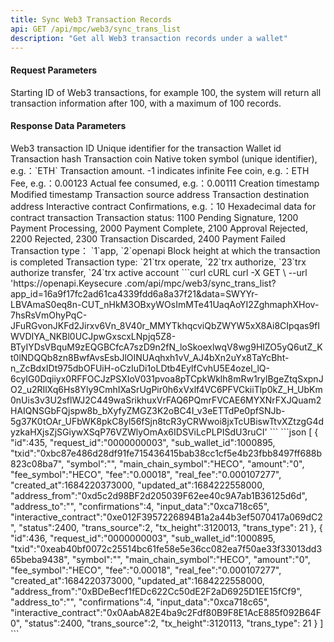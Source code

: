 ---
title: Sync Web3 Transaction Records
api: GET /api/mpc/web3/sync_trans_list
description: "Get all Web3 transaction records under a wallet"
---

#### Request Parameters
<ParamField query="max_id" type="string" required>
    Starting ID of Web3 transactions, for example 100, the system will return all transaction information after 100, with a maximum of 100 records.
</ParamField>



#### Response Data Parameters
<ResponseField type="object[ ]">
    <Expandable title="object">
        <ResponseField name="id" type="integer">Web3 transaction ID</ResponseField>
        <ResponseField name="request_id" type="string">Unique identifier for the transaction</ResponseField>
        <ResponseField name="sub_wallet_id" type="integer">Wallet id</ResponseField>
        <ResponseField name="txid" type="string">Transaction hash</ResponseField>
        <ResponseField name="symbol" type="string">Transaction coin</ResponseField>
        <ResponseField name="main_chain_symbol" type="string">Native token symbol (unique identifier), e.g.：`ETH`</ResponseField>
        <ResponseField name="amount" type="string">Transaction amount. -1 indicates infinite</ResponseField>
        <ResponseField name="fee_symbol" type="string">Fee coin, e.g.：ETH</ResponseField>
        <ResponseField name="fee" type="string">Fee, e.g.：0.00123</ResponseField>
        <ResponseField name="real_fee" type="string">Actual fee consumed, e.g.：0.00111</ResponseField>
        <ResponseField name="created_at" type="long">Creation timestamp</ResponseField>
        <ResponseField name="updated_at" type="long">Modified timestamp</ResponseField>
        <ResponseField name="address_from" type="string">Transaction source address</ResponseField>
        <ResponseField name="address_to" type="string">Transaction destination address</ResponseField>
        <ResponseField name="interactive_contract" type="string">Interactive contract</ResponseField>
        <ResponseField name="confirmations" type="integer">Confirmations, e.g.：10</ResponseField>
        <ResponseField name="input_data" type="string">Hexadecimal data for contract transaction</ResponseField>
        <ResponseField name="status" type="integer">Transaction status: 1100 Pending Signature, 1200 Payment Processing, 2000 Payment Complete, 2100 Approval Rejected, 2200 Rejected, 2300 Transaction Discarded, 2400 Payment Failed</ResponseField>
        <ResponseField name="trans_source" type="integer">Transaction type： `1`app, `2`openapi</ResponseField>
        <ResponseField name="tx_height" type="long">Block height at which the transaction is completed</ResponseField>
        <ResponseField name="trans_type" type="integer">Transaction type: `21`trx operate, `22`trx authorize, `23`trx authorize transfer, `24`trx active account</ResponseField>
    </Expandable>
</ResponseField>



<RequestExample>
  ```curl cURL
  curl -X GET \
  --url 'https://openapi.Keysecure .com/api/mpc/web3/sync_trans_list?app_id=16a9f17fc2ad61ca4339fdd6a8a37f21&data=SWYYr-LBVAmaS0eq8n-CUT_nHkM3OBxyWOsImMTe41UaqAoYI2ZghmaphXHov-7hsRsVmOhyPqC-JFuRGvonJKFd2Jirxv6Vn_8V40r_MMYTkhqcviQbZWYW5xX8Ai8CIpqas9fIWVDIYA_NKBl0UCJpwGxscxLNpjq5Z8-BTyIYDsVBquM9zEQGBCfcA7szD9n2fN_loSkoexlwqV8wg9HIZO5yQ6utZ_Kt0lNDQQb8zn8BwfAvsEsbJlOINUAqhxh1vV_AJ4bXn2uYx8TaYcBht-n_ZcBdxIDt975dbOFUiH-oCzIuDi1oLDtb4EylfCvhU5E4ozel_lQ-6cyIG0Dqiiyx0RFFOCJzPSXIoV031pvoa8pTCpkWklh8mRw1rylBgeZtqSxpnJO2_u2RIlXq6Hs8Yly9CmhIXaSrUgPir0h6xVxlf4VC6PFVCkiiTlp0kZ_H_UbKm0nUis3v3U2sflWJ2C449waSrikhuxVrFAQ6PQmrFVCAE6MYXNrFXJQuam2HAIQNSGbFQjspw8b_bXyfyZMGZ3K2oBC4I_v3eETTdPe0pfSNJb-5g37K0tOAr_UFbWK8pkC8yl56fSjn8tcR3yCRWwoi8jxTcUBiswTtvXZtzgG4dyzkaHXjsZjSGiywXSqP76VZWlyOmAx6IDSViLcPLPISdU3ruCI'
  ```
</RequestExample>



<ResponseExample>
```json
[
    {
        "id":435,
        "request_id":"0000000003",
        "sub_wallet_id":1000895,
        "txid":"0xbc87e486d28df91fe715436415bab38cc1cf5e4b23fbb8497ff688b823c08ba7",
        "symbol":"",
        "main_chain_symbol":"HECO",
        "amount":"0",
        "fee_symbol":"HECO",
        "fee":"0.00018",
        "real_fee":"0.000107277",
        "created_at":1684220373000,
        "updated_at":1684222558000,
        "address_from":"0xd5c2d98BF2d205039F62ee40c9A7ab1B36125d6d",
        "address_to":"",
        "confirmations":4,
        "input_data":"0xca718c65",
        "interactive_contract":"0xe012F3957226894B1a2a44b3ef5070417a069dC2",
        "status":2400,
        "trans_source":2,
        "tx_height":3120013,
        "trans_type": 21
    },
    {
        "id":436,
        "request_id":"0000000003",
        "sub_wallet_id":1000895,
        "txid":"0xeab40bf0072c25514bc61fe58e5e36cc082ea7f50ae33f33013dd365beba9438",
        "symbol":"",
        "main_chain_symbol":"HECO",
        "amount":"0",
        "fee_symbol":"HECO",
        "fee":"0.00018",
        "real_fee":"0.000107277",
        "created_at":1684220373000,
        "updated_at":1684222558000,
        "address_from":"0xBDeBecf1fEDc622Cc50dE2F2aD6925D1EE15fCf9",
        "address_to":"",
        "confirmations":4,
        "input_data":"0xca718c65",
        "interactive_contract":"0x0AabA82E4ba9c2Fdf80B9F8E1AcE885f092B64F0",
        "status":2400,
        "trans_source":2,
        "tx_height":3120113,
        "trans_type": 21
    }
]
```
</ResponseExample>